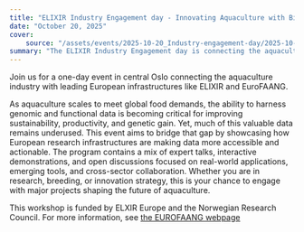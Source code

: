 ```yaml
---
title: "ELIXIR Industry Engagement day - Innovating Aquaculture with Big Data Resources"
date: "October 20, 2025"
cover:
    source: "/assets/events/2025-10-20_Industry-engagement-day/2025-10-20_ELIXIR_Industry_engagement_day.png"
summary: "The ELIXIR Industry Engagement day is connecting the aquaculture industry with leading European research infrastructures such as ELIXIR and EuroFAANG. The workshop explores how genomic and functional data can drive sustainability and innovation in aquaculture, featuring expert talks, interactive demos, and discussions on practical applications and collaboration."
---
```

Join us for a one-day event in central Oslo connecting the aquaculture industry with leading European infrastructures like ELIXIR and EuroFAANG. 

As aquaculture scales to meet global food demands, the ability to harness genomic and functional data is becoming critical for improving sustainability, productivity, and genetic gain. Yet, much of this valuable data remains underused. This event aims to bridge that gap by showcasing how European research infrastructures are making data more accessible and actionable. 
The program contains a mix of expert talks, interactive demonstrations, and open discussions focused on real-world applications, emerging tools, and cross-sector collaboration. Whether you are in research, breeding, or innovation strategy, this is your chance to engage with major projects shaping the future of aquaculture.

This workshop is funded by ELXIR Europe and the Norwegian Research Council.
For more information, see [the EUROFAANG webpage](https://eurofaang.eu/innovating-aquaculture-with-big-data-resources/)
